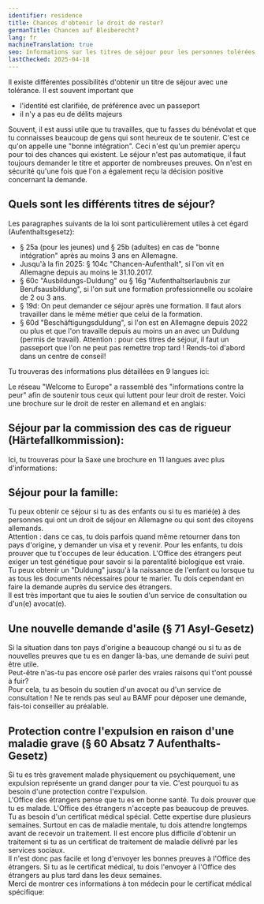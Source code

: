 ```yaml
---
identifier: residence
title: Chances d'obtenir le droit de rester?
germanTitle: Chancen auf Bleiberecht?
lang: fr
machineTranslation: true
seo: Informations sur les titres de séjour pour les personnes tolérées en Allemagne – conditions, procédures de demande et options de soutien pour les personnes concernées.
lastChecked: 2025-04-18
---
```


Il existe différentes possibilités d'obtenir un titre de séjour avec une tolérance. Il est souvent important que

- l'identité est clarifiée, de préférence avec un passeport
- il n'y a pas eu de délits majeurs

<Block identifier="get-legal-advice" />

Souvent, il est aussi utile que tu travailles, que tu fasses du bénévolat et que tu connaisses beaucoup de gens qui sont heureux de te soutenir. C'est ce qu'on appelle une "bonne intégration".
Ceci n'est qu'un premier aperçu pour toi des chances qui existent.
Le séjour n'est pas automatique, il faut toujours demander le titre et apporter de nombreuses preuves. On n'est en sécurité qu'une fois que l'on a également reçu la décision positive concernant la demande.

## Quels sont les différents titres de séjour?
Les paragraphes suivants de la loi sont particulièrement utiles à cet égard (Aufenthaltsgesetz):
- § 25a (pour les jeunes) und § 25b (adultes) en cas de "bonne intégration" après au moins 3 ans en Allemagne. 
- Jusqu'à la fin 2025: § 104c "Chancen-Aufenthalt", si l'on vit en Allemagne depuis au moins le 31.10.2017.
- § 60c "Ausbildungs-Duldung" ou § 16g "Aufenthaltserlaubnis zur Berufsausbildung", si l'on suit une formation professionnelle ou scolaire de 2 ou 3 ans.
- § 19d: On peut demander ce séjour après une formation. Il faut alors travailler dans le même métier que celui de la formation.
- § 60d "Beschäftigungsduldung", si l'on est en Allemagne depuis 2022 ou plus et que l'on travaille depuis au moins un an avec un Duldung (permis de travail).
Attention : pour ces titres de séjour, il faut un passeport que l'on ne peut pas remettre trop tard ! Rends-toi d'abord dans un centre de conseil!

Tu trouveras des informations plus détaillées en 9 langues ici:

<ExternalShortLink identifier="handbookgermany_residence"></ExternalShortLink>

Le réseau "Welcome to Europe" a rassemblé des "informations contre la peur" afin de soutenir tous ceux qui luttent pour leur droit de rester. Voici une brochure sur le droit de rester en allemand et en anglais:

<ExternalShortLink identifier="wcurighttostay"></ExternalShortLink>

## Séjour par la commission des cas de rigueur (Härtefallkommission):

Ici, tu trouveras pour la Saxe une brochure en 11 langues avec plus d'informations:

<ExternalShortLink identifier="saxhfk_hardship"></ExternalShortLink>

## Séjour pour la famille:

Tu peux obtenir ce séjour si tu as des enfants ou si tu es marié(e) à des personnes qui ont un droit de séjour en Allemagne ou qui sont des citoyens allemands.<br/>
Attention : dans ce cas, tu dois parfois quand même retourner dans ton pays d'origine, y demander un visa et y revenir. Pour les enfants, tu dois prouver que tu t'occupes de leur éducation. L'Office des étrangers peut exiger un test génétique pour savoir si la parentalité biologique est vraie.<br/>
Tu peux obtenir un "Duldung" jusqu'à la naissance de l'enfant ou lorsque tu as tous les documents nécessaires pour te marier. Tu dois cependant en faire la demande auprès du service des étrangers.<br/> 
Il est très important que tu aies le soutien d'un service de consultation ou d'un(e) avocat(e).

## Une nouvelle demande d'asile (§ 71 Asyl-Gesetz)

Si la situation dans ton pays d'origine a beaucoup changé ou si tu as de nouvelles preuves que tu es en danger là-bas, une demande de suivi peut être utile.<br/>
Peut-être n'as-tu pas encore osé parler des vraies raisons qui t'ont poussé à fuir? <br/>
Pour cela, tu as besoin du soutien d'un avocat ou d'un service de consultation ! Ne te rends pas seul au BAMF pour déposer une demande, fais-toi conseiller au préalable.

## Protection contre l'expulsion en raison d'une maladie grave (§ 60 Absatz 7 Aufenthalts-Gesetz)
Si tu es très gravement malade physiquement ou psychiquement, une expulsion représente un grand danger pour ta vie. C'est pourquoi tu as besoin d'une protection contre l'expulsion. <br/>
L'Office des étrangers pense que tu es en bonne santé. Tu dois prouver que tu es malade. L'Office des étrangers n'accepte pas beaucoup de preuves. Tu as besoin d'un certificat médical spécial. Cette expertise dure plusieurs semaines. Surtout en cas de maladie mentale, tu dois attendre longtemps avant de recevoir un traitement. Il est encore plus difficile d'obtenir un traitement si tu as un certificat de traitement de maladie délivré par les services sociaux. <br/>
Il n'est donc pas facile et long d'envoyer les bonnes preuves à l'Office des étrangers. Si tu as le certificat médical, tu dois l'envoyer à l'Office des étrangers au plus tard dans les deux semaines.<br/>
Merci de montrer ces informations à ton médecin pour le certificat médical spécifique: <ExternalShortLink identifier="fluechtlingsrat-berlin_attest"></ExternalShortLink>
